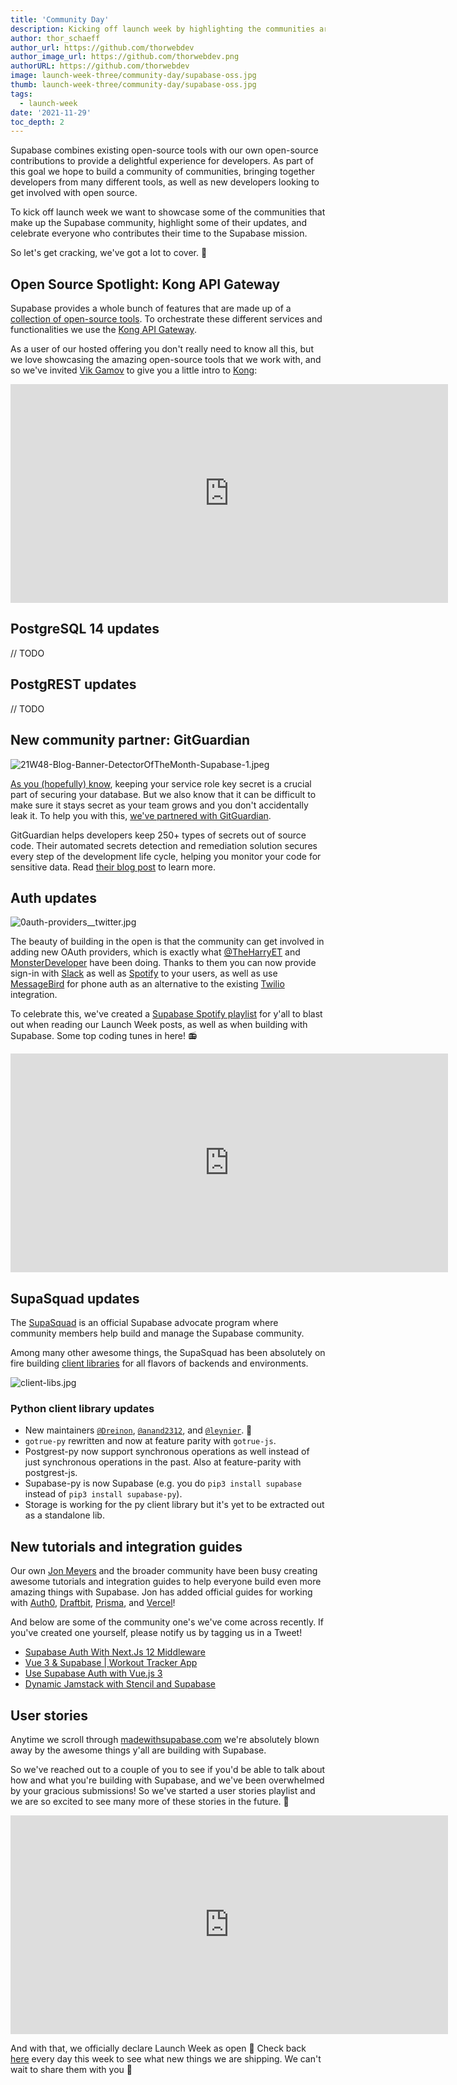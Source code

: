 ```yaml
---
title: 'Community Day'
description: Kicking off launch week by highlighting the communities around Supabase.
author: thor_schaeff
author_url: https://github.com/thorwebdev
author_image_url: https://github.com/thorwebdev.png
authorURL: https://github.com/thorwebdev
image: launch-week-three/community-day/supabase-oss.jpg
thumb: launch-week-three/community-day/supabase-oss.jpg
tags:
  - launch-week
date: '2021-11-29'
toc_depth: 2
---
```



Supabase combines existing open-source tools with our own open-source contributions to provide a delightful experience for developers. As part of this goal we hope to build a community of communities, bringing together developers from many different tools, as well as new developers looking to get involved with open source.

To kick off launch week we want to showcase some of the communities that make up the Supabase community, highlight some of their updates, and celebrate everyone who contributes their time to the Supabase mission. 

So let's get cracking, we've got a lot to cover. 🚀

## Open Source Spotlight: Kong API Gateway

Supabase provides a whole bunch of features that are made up of a [collection of open-source tools](https://supabase.com/docs/architecture). To orchestrate these different services and functionalities we use the [Kong API Gateway](https://github.com/Kong/kong).

As a user of our hosted offering you don't really need to know all this, but we love showcasing the amazing open-source tools that we work with, and so we've invited [Vik Gamov](https://twitter.com/gAmUssA) to give you a little intro to [Kong](https://github.com/Kong/kong):

<iframe
  className="w-full"
  width="700"
  height="350"
  src="https://www.youtube-nocookie.com/embed/6ptUrE4QRPQ"
  frameBorder="0"
  allow="accelerometer; autoplay; encrypted-media; gyroscope; picture-in-picture"
  allowfullscreen
></iframe>

## PostgreSQL 14 updates

// TODO

## PostgREST updates

// TODO

## New community partner: GitGuardian

![21W48-Blog-Banner-DetectorOfTheMonth-Supabase-1.jpeg](/images/blog/launch-week-three/community-day/21W48-Blog-Banner-DetectorOfTheMonth-Supabase-1.jpeg)

[As you (hopefully) know](https://supabase.com/docs/learn/auth-deep-dive/auth-deep-dive-jwts#jwts-in-supabase), keeping your service role key secret is a crucial part of securing your database. But we also know that it can be difficult to make sure it stays secret as your team grows and you don't accidentally leak it. To help you with this, [we've partnered with GitGuardian](https://blog.gitguardian.com/the-detector-of-the-month-november-2021/).

GitGuardian helps developers keep 250+ types of secrets out of source code. Their automated secrets detection and remediation solution secures every step of the development life cycle, helping you monitor your code for sensitive data. Read [their blog post](https://blog.gitguardian.com/the-detector-of-the-month-november-2021/) to learn more.

## Auth updates

![0auth-providers__twitter.jpg](/images/blog/launch-week-three/community-day/0auth-providers__twitter.jpg)

The beauty of building in the open is that the community can get involved in adding new OAuth providers, which is exactly what [@TheHarryET](https://twitter.com/TheHarryET) and [MonsterDeveloper](https://github.com/MonsterDeveloper) have been doing. Thanks to them you can now provide sign-in with [Slack](https://supabase.com/docs/guides/auth/auth-slack) as well as [Spotify](https://supabase.com/docs/guides/auth/auth-spotify) to your users, as well as use [MessageBird](https://supabase.com/docs/guides/auth/auth-messagebird) for phone auth as an alternative to the existing [Twilio](https://supabase.com/docs/guides/auth/auth-twilio) integration.

To celebrate this, we've created a [Supabase Spotify playlist](https://open.spotify.com/playlist/6FMx89EJjNHvjhy5auyZHx?si=e5ff6428415f420b) for y'all to blast out when reading our Launch Week posts, as well as when building with Supabase. Some top coding tunes in here! 📻

<iframe
  className="w-full"
  width="700"
  height="350"
  src="https://open.spotify.com/embed/playlist/6FMx89EJjNHvjhy5auyZHx"
  frameBorder="0"
  allowtransparency="true"
  allow="accelerometer; autoplay; encrypted-media; gyroscope; picture-in-picture"
  allowfullscreen
></iframe>

## SupaSquad updates

The [SupaSquad](https://supabase.com/docs/handbook/supasquad) is an official Supabase advocate program where community members help build and manage the Supabase community. 

Among many other awesome things, the SupaSquad has been absolutely on fire building [client libraries](https://supabase.com/docs/reference/javascript/supabase-client) for all flavors of backends and environments.

![client-libs.jpg](/images/blog/launch-week-three/community-day/client-libs.jpg)

### Python client library updates

- New maintainers [`@Dreinon`](https://github.com/dreinon), [`@anand2312`](https://github.com/anand2312), and [`@leynier`](https://github.com/leynier). 💚
- `gotrue-py` rewritten and now at feature parity with `gotrue-js`.
- Postgrest-py now support synchronous operations as well instead of just synchronous operations in the past. Also at feature-parity with postgrest-js.
- Supabase-py is now Supabase (e.g. you do `pip3 install supabase` instead of `pip3 install supabase-py`).
- Storage is working for the py client library but it's yet to be extracted out as a standalone lib.

## New tutorials and integration guides

Our own [Jon Meyers](https://twitter.com/_dijonmusters) and the broader community have been busy creating awesome tutorials and integration guides to help everyone build even more amazing things with Supabase. Jon has added official guides for working with [Auth0](https://supabase.com/docs/guides/integrations/auth0), [Draftbit](https://supabase.com/docs/guides/integrations/draftbit), [Prisma](https://supabase.com/docs/guides/integrations/prisma), and [Vercel](https://supabase.com/docs/guides/integrations/vercel)!

And below are some of the community one's we've come across recently. If you've created one yourself, please notify us by tagging us in a Tweet!

- [Supabase Auth With Next.Js 12 Middleware](https://jitsu.com/blog/supabase-nextjs-middleware#what-were-going-to-build)
- [Vue 3 & Supabase | Workout Tracker App](https://www.youtube.com/watch?v=3tF0fGkd4ho)
- [Use Supabase Auth with Vue.js 3](https://vueschool.io/articles/vuejs-tutorials/use-supabase-auth-with-vue-js-3/)
- [Dynamic Jamstack with Stencil and Supabase](https://ionicframework.com/blog/dynamic-jamstack-with-stencil-and-supabase)

## User stories

Anytime we scroll through [madewithsupabase.com](https://www.madewithsupabase.com/) we're absolutely blown away by the awesome things y'all are building with Supabase. 

So we've reached out to a couple of you to see if you'd be able to talk about how and what you're building with Supabase, and we've been overwhelmed by your gracious submissions! So we've started a user stories playlist and we are so excited to see many more of these stories in the future. 💚

<iframe
  className="w-full"
  width="700"
  height="350"
  src="https://www.youtube-nocookie.com/embed/videoseries?list=PL5S4mPUpp4OuzQN-a_FY3OZQuYo4NmXvb"
  frameBorder="0"
  allow="accelerometer; autoplay; encrypted-media; gyroscope; picture-in-picture"
  allowfullscreen
></iframe>

And with that, we officially declare Launch Week as open 🥳 Check back [here](/blog) every day this week to see what new things we are shipping. We can't wait to share them with you 🚀